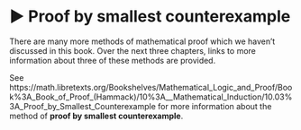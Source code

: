 # ▶ Proof by smallest counterexample 

There are many more methods of mathematical proof which we haven't discussed in this book. Over the next three chapters, links to more information about three of these methods are provided.

See https://math.libretexts.org/Bookshelves/Mathematical_Logic_and_Proof/Book%3A_Book_of_Proof_(Hammack)/10%3A__Mathematical_Induction/10.03%3A_Proof_by_Smallest_Counterexample for more information about the method of **proof by smallest counterexample**.